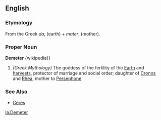 ==English==
===Etymology===
From the Greek ''da'', (earth) + ''mater'', (mother). 

===Proper Noun===
'''Demeter'''
{wikipedia}}
#''(Greek Mythology)'' The goddess of the fertility of the [[Earth]] and [[harvest]]s, protector of marriage and social order; daughter of [[Cronos]] and [[Rhea]], mother to [[Persephone]] 

===See Also===
*[[Ceres]]

[[la:Demeter]]